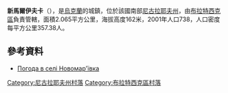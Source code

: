 {{coord|48|1|41|N|31|30|19|E|scale:100000|display=title}}

'''新馬爾伊夫卡'''（{{lang-uk|Новомар'ївка}}），是[[烏克蘭|烏克蘭]]的城鎮，位於該國南部[[尼古拉耶夫州|尼古拉耶夫州]]，由[[布拉特西克區|布拉特西克區]]負責管轄，面積2.065平方公里，海拔高度162米，2001年人口738，人口密度每平方公里357.38人。

==參考資料==
* [http://weather.in.ua/ua/nikolaevskaja/17705 Погода в селі Новомар'ївка] {{Wayback|url=http://weather.in.ua/ua/nikolaevskaja/17705 |date=20111221081238 }}

[[Category:尼古拉耶夫州村落|Category:尼古拉耶夫州村落]]
[[Category:布拉特西克區村落|Category:布拉特西克區村落]]


{{Mykolaiv-geo-stub}}